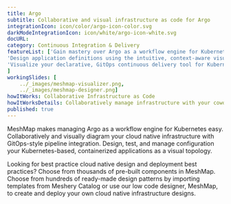 ```yaml
---
title: Argo  
subtitle: Collaborative and visual infrastructure as code for Argo
integrationIcon: icon/color/argo-icon-color.svg
darkModeIntegrationIcon: icon/white/argo-icon-white.svg
docURL: 
category: Continuous Integration & Delivery
featureList: ['Gain mastery over Argo as a workflow engine for Kubernetes',
'Design application definitions using the intuitive, context-aware visual designer, MeshMap.',
'Visualize your declarative, GitOps continuous delivery tool for Kubernetes.'
]
workingSlides: [
    ../_images/meshmap-visualizer.png,
    ../_images/meshmap-designer.png]
howItWorks: Collaborative Infrastructure as Code
howItWorksDetails: Collaboratively manage infrastructure with your coworkers synchronously sharing the same designs.
published: true
---
```

<p>
    MeshMap makes managing Argo as a workflow engine for Kubernetes easy. Collaboratively and visually diagram your cloud native infrastructure with GitOps-style pipeline integration. Design, test, and manage configuration your Kubernetes-based, containerized applications as a visual topology.
</p>
<p>
    Looking for best practice cloud native design and deployment best practices? Choose from thousands of pre-built components in MeshMap. Choose from hundreds of ready-made design patterns by importing templates from Meshery Catalog or use our low code designer, MeshMap, to create and deploy your own cloud native infrastructure designs.
</p>